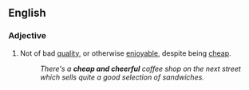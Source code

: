 ==English==

===Adjective===
{{en-adj}}

# Not of bad [[quality]], or otherwise [[enjoyable]], despite being [[cheap]].
#: ''There's a '''cheap and cheerful''' coffee shop on the next street which sells quite a good selection of sandwiches.''